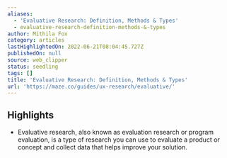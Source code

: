 ```yaml
---
aliases:
  - 'Evaluative Research: Definition, Methods & Types'
  - evaluative-research-definition-methods-&-types
author: Mithila Fox
category: articles
lastHighlightedOn: 2022-06-21T08:04:45.727Z
publishedOn: null
source: web_clipper
status: seedling
tags: []
title: 'Evaluative Research: Definition, Methods & Types'
url: 'https://maze.co/guides/ux-research/evaluative/'
---
```

## Highlights

- Evaluative research, also known as evaluation research or program evaluation, is a type of research you can use to evaluate a product or concept and collect data that helps improve your solution.
